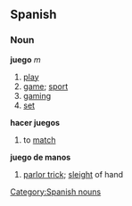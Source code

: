 == Spanish == 
=== Noun === 
'''juego''' ''m'' 
# [[play]] 
# [[game]]; [[sport]]
# [[gaming]]
# [[set]]
'''hacer juegos'''
# to [[match]]
'''juego de manos'''
# [[parlor trick]]; [[sleight]] of hand 
[[Category:Spanish nouns]]